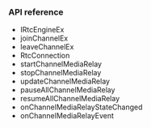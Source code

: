 <PlatformWrapper platform="electron">


### API reference
* <Link to= "{{global.API_REF_ELECTRON_ROOT}}/class_irtcengineex.html">IRtcEngineEx</Link>
* <Link to= "{{global.API_REF_ELECTRON_ROOT}}/class_irtcengineex.html#ariaid-title8">joinChannelEx</Link>
* <Link to= "{{global.API_REF_ELECTRON_ROOT}}/class_irtcengineex.html#ariaid-title10">leaveChannelEx</Link>
* <Link to= "{{global.API_REF_ELECTRON_ROOT}}/rtc_api_data_type.html#ariaid-title127">RtcConnection</Link>
* <Link to= "{{{global.API_REF_ELECTRON_ROOT}}/class_irtcengine.html#api_irtcengine_startchannelmediarelay">startChannelMediaRelay</Link>
* <Link to= "{{global.API_REF_ELECTRON_ROOT}}/class_irtcengine.html#ariaid-title142">stopChannelMediaRelay</Link>
* <Link to= "{{global.API_REF_ELECTRON_ROOT}}/class_irtcengine.html#ariaid-title157">updateChannelMediaRelay</Link>
* <Link to= "{{global.API_REF_ELECTRON_ROOT}}/class_irtcengine.html#ariaid-title62">pauseAllChannelMediaRelay</Link>
* <Link to= "{{global.API_REF_ELECTRON_ROOT}}/class_irtcengine.html#ariaid-title77">resumeAllChannelMediaRelay</Link>
* <Link to= "{{global.API_REF_ELECTRON_ROOT}}/class_irtcengineeventhandler.html#callback_irtcengineeventhandler_onchannelmediarelaystatechanged">onChannelMediaRelayStateChanged</Link>
* <Link to= "{{global.API_REF_ELECTRON_ROOT}}/class_irtcengineeventhandler.html#ariaid-title13">onChannelMediaRelayEvent</Link>
</PlatformWrapper>
